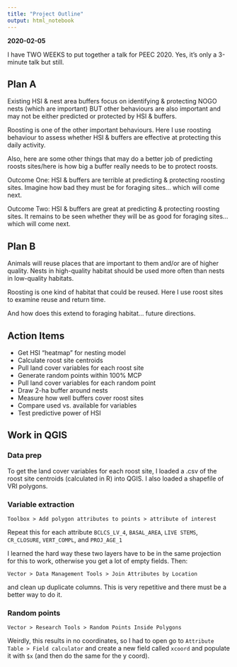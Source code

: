 ```yaml
---
title: "Project Outline"
output: html_notebook
---
```


**2020-02-05**

I have TWO WEEKS to put together a talk for PEEC 2020. Yes, it's only a 3-minute talk but still.

## Plan A

Existing HSI & nest area buffers focus on identifying & protecting NOGO nests (which are important) BUT other behaviours are also important and may not be either predicted or protected by HSI & buffers.

Roosting is one of the other important behaviours. Here I use roosting behaviour to assess whether HSI & buffers are effective at protecting this daily activity.

Also, here are some other things that may do a better job of predicting roosts sites/here is how big a buffer really needs to be to protect roosts.

Outcome One: HSI & buffers are terrible at predicting & protecting roosting sites. Imagine how bad they must be for foraging sites... which will come next.

Outcome Two: HSI & buffers are great at predicting & protecting roosting sites. It remains to be seen whether they will be as good for foraging sites... which will come next.

## Plan B

Animals will reuse places that are important to them and/or are of higher quality. Nests in high-quality habitat should be used more often than nests in low-quality habitats.

Roosting is one kind of habitat that could be reused. Here I use roost sites to examine reuse and return time.

And how does this extend to foraging habitat... future directions.

## Action Items

* Get HSI "heatmap" for nesting model
* Calculate roost site centroids
* Pull land cover variables for each roost site
* Generate random points within 100% MCP
* Pull land cover variables for each random point
* Draw 2-ha buffer around nests
* Measure how well buffers cover roost sites
* Compare used vs. available for variables
* Test predictive power of HSI

## Work in QGIS

### Data prep

To get the land cover variables for each roost site, I loaded a .csv of the roost site centroids (calculated in R) into QGIS. I also loaded a shapefile of VRI polygons.

### Variable extraction

`Toolbox > Add polygon attributes to points > attribute of interest`

Repeat this for each attribute `BCLCS_LV_4`, `BASAL_AREA`, `LIVE STEMS`, `CR_CLOSURE`, `VERT_COMPL`, and `PROJ_AGE_1`

I learned the hard way these two layers have to be in the same projection for this to work, otherwise you get a lot of empty fields. Then:

`Vector > Data Management Tools > Join Attributes by Location`

and clean up duplicate columns. This is very repetitive and there must be a better way to do it.

### Random points

`Vector > Research Tools > Random Points Inside Polygons`

Weirdly, this results in no coordinates, so I had to open go to
`Attribute Table > Field calculator` and create a new field called `xcoord` and populate it with `$x` (and then do the same for the y coord).
